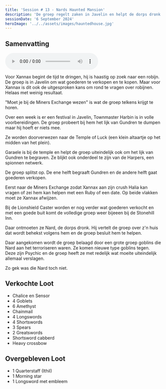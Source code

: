 ```yaml
---
title: 'Session # 13 - Nards Haunted Mansion'
description: 'De groep regelt zaken in Javelin en helpt de dorps dronk'
sessionDate: '6 September 2024'
heroImage: '../../assets/images/hauntedhouse.jpg'
---
```



## Samenvatting

<audio controls>
  <source src={audio} type="audio/mpeg" />
  Your browser does not support the audio element.
</audio>

Voor <CharacterPopper character="xannax" client:load>Xannax</CharacterPopper> begint de tijd te dringen, hij is haastig op zoek naar een robijn. De groep is in Javelin om wat goederen te verkopen en te kopen.
Maar voor <CharacterPopper character="xannax" client:load>Xannax</CharacterPopper> is dit ook de uitgesproken kans om rond te vragen over robijnen. Helaas met weinig resultaat.

"Moet je bij de Miners Exchange wezen" is wat de groep telkens krijgt te horen.

Over een week is er een festival in Javelin, Townmaster Harbin is in volle voorbereidingen. De groep probeert bij hem het lijk van Gundren te dumpen maar hij hoeft er niets mee.

Ze worden doorverwezen naar de Temple of Luck (een klein altaartje op het midden van het plein).

Garaele is bij de temple en helpt de groep uiteindelijk ook om het lijk van Gundren te begraven.
Ze blijkt ook onderdeel te zijn van de Harpers, een spionnen netwerk.

De groep splitst op. De ene helft begraaft Gundren en de andere helft gaat goederen verkopen.

Eerst naar de Miners Exchange zodat Xannax aan zijn crush Halia kan vragen of zei hem kan helpen met een Ruby of een date.
Op beide vlakken moet ze <CharacterPopper character="xannax" client:load>Xannax</CharacterPopper> afwijzen.

Bij de Lionshield Caster worden er nog verder wat goederen verkocht en met een goede buit komt de volledige groep weer bijeeen bij de Stonehill Inn.

Daar ontmoeten ze Nard, de dorps dronk. Hij vertelt de groep over z'n huis dat wordt behekst volgens hem en de groep besluit hem te helpen.

Daar aangekomen wordt de groep belaagd door een grote groep goblins die Nard aan het terroriseren waren.
Ze komen nieuwe type goblins tegen. Deze zijn Psychic en de groep heeft ze met redelijk wat moeite uiteindelijk allemaal verslagen.

Zo gek was die Nard toch niet.

## Verkochte Loot

- Chalice en Sensor
- 4 Goblets
- 6 Amethyst
- Chainmail
- 4 Longswords
- 4 Shortswords
- 3 Spears
- 2 Greatswords
- Shortsword cabberd
- Heavy crossbow

## Overgebleven Loot

- 1 Quarterstaff (Ithil)
- 1 Morning star
- 1 Longsword met embleem
